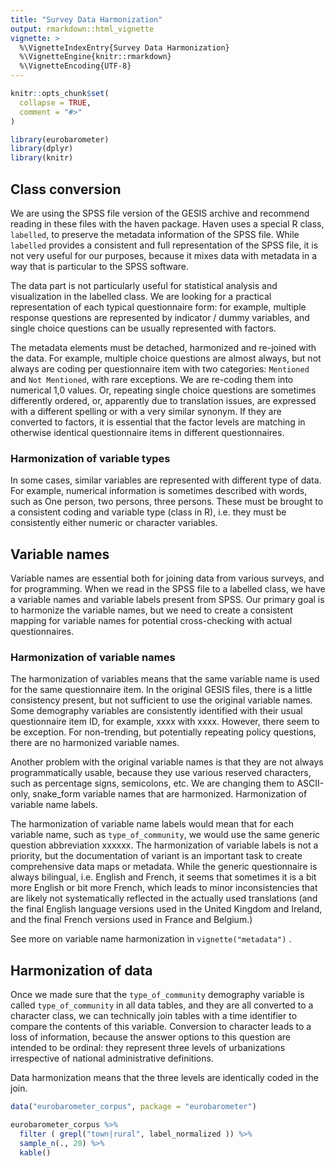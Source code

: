 ```yaml
---
title: "Survey Data Harmonization"
output: rmarkdown::html_vignette
vignette: >
  %\VignetteIndexEntry{Survey Data Harmonization}
  %\VignetteEngine{knitr::rmarkdown}
  %\VignetteEncoding{UTF-8}
---
```


```r
knitr::opts_chunk$set(
  collapse = TRUE,
  comment = "#>"
)
```

```r
library(eurobarometer)
library(dplyr)
library(knitr)
```

## Class conversion

We are using the SPSS file version of the GESIS archive and recommend reading in these files with the haven package.  Haven uses a special R class, `labelled`, to preserve the metadata information of the SPSS file.  While `labelled` provides a consistent and full representation of the SPSS file, it is not very useful for our purposes, because it mixes data with metadata in a way that is particular to the SPSS software.

The data part is not particularly useful for statistical analysis and visualization in the labelled class. We are looking for a practical representation of each typical questionnaire form: for example, multiple response questions are represented by indicator / dummy variables, and single choice questions can be usually represented with factors.

The metadata elements must be detached, harmonized and re-joined with the data.  For example, multiple choice questions are almost always, but not always are coding per questionnaire item with two categories: `Mentioned` and `Not Mentioned`, with rare exceptions.  We are re-coding them into numerical 1,0 values. Or, repeating single choice questions are sometimes differently ordered, or, apparently due to translation issues, are expressed with a different spelling or with a very similar synonym. If they are converted to factors, it is essential that the factor levels are matching in otherwise identical questionnaire items in different questionnaires.
  
### Harmonization of variable types
In some cases, similar variables are represented with different type of data. For example, numerical information is sometimes described with words, such as One person, two persons, three persons. These must be brought to a consistent coding and variable type (class in R), i.e. they must be consistently either numeric or character variables.

## Variable names
Variable names are essential both for joining data from various surveys, and for programming.  When we read in the SPSS file to a labelled class, we have a variable names and variable labels present from SPSS.  Our primary goal is to harmonize the variable names, but we need to create a consistent mapping for variable names for potential cross-checking with actual questionnaires.

### Harmonization of variable names
The harmonization of variables means that the same variable name is used for the same questionnaire item.  In the original GESIS files, there is a little consistency present, but not sufficient to use the original variable names.  Some demography variables are consistently identified with their usual questionnaire item ID, for example, xxxx with xxxx.  However, there seem to be exception.  For non-trending, but potentially repeating policy questions, there are no harmonized variable names.

Another problem with the original variable names is that they are not always programmatically usable, because they use various reserved characters, such as percentage signs, semicolons, etc.  We are changing them to ASCII-only, snake_form variable names that are harmonized.
Harmonization of variable name labels.

The harmonization of variable name labels would mean that for each variable name, such as `type_of_community`, we would use the same generic question abbreviation xxxxxx.   The harmonization of variable labels is not a priority, but the documentation of variant is an important task to create comprehensive data maps or metadata. While the generic questionnaire is always bilingual, i.e. English and French, it seems that sometimes it is a bit more English or bit more French, which leads to minor inconsistencies that are likely not systematically reflected in the actually used translations (and the final English language versions used in the United Kingdom and Ireland, and the final French versions used in France and Belgium.)

See more on variable name harmonization in `vignette("metadata")` .

## Harmonization of data 
Once we made sure that the `type_of_community` demography variable is called `type_of_community` in all data tables, and they are all converted to a character class, we can technically join tables with a time identifier to compare the contents of this variable.  Conversion to character leads to a loss of information, because the answer options to this question are intended to be ordinal: they represent three levels of urbanizations irrespective of national administrative definitions.

Data harmonization means that the three levels are identically coded in the join.

```r
data("eurobarometer_corpus", package = "eurobarometer")

eurobarometer_corpus %>%
  filter ( grepl("town|rural", label_normalized )) %>%
  sample_n(., 20) %>%
  kable()
```

